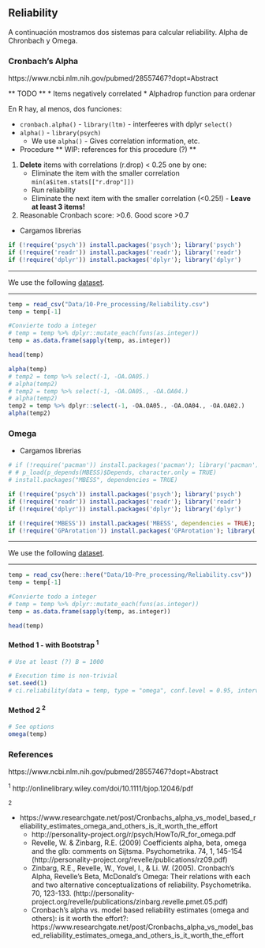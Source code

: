 ## Reliability

A continuación mostramos dos sistemas para calcular reliability. Alpha de Chronbach y Omega.

### Cronbach's Alpha

https://www.ncbi.nlm.nih.gov/pubmed/28557467?dopt=Abstract

** TODO **
* Items negatively correlated
* Alphadrop function para ordenar 


En R hay, al menos, dos funciones:

* `cronbach.alpha()` - `library(ltm)` - interfeeres with dplyr `select()`
* `alpha()` - `library(psych)`
  + We use `alpha()` -  Gives correlation information, etc.


* Procedure ** WIP: references for this procedure (?) **
1. **Delete** items with correlations (r.drop) < 0.25 one by one:
    + Eliminate the item with the smaller correlation `min(a$item.stats[["r.drop"]])`
    + Run reliability
    + Eliminate the next item with the smaller correlation (<0.25!) - **Leave at least 3 items!**
2. Reasonable Cronbach score: >0.6. Good score >0.7


* Cargamos librerias  
```r
if (!require('psych')) install.packages('psych'); library('psych')
if (!require('readr')) install.packages('readr'); library('readr')
if (!require('dplyr')) install.packages('dplyr'); library('dplyr')
```

***
We use the following [dataset](Data/10-Pre_processing/Reliability.csv).

***  
```r
temp = read_csv("Data/10-Pre_processing/Reliability.csv")
temp = temp[-1] 

#Convierte todo a integer
# temp = temp %>% dplyr::mutate_each(funs(as.integer))
temp = as.data.frame(sapply(temp, as.integer))

head(temp)

```


```r
alpha(temp)
# temp2 = temp %>% select(-1, -OA.OA05.)
# alpha(temp2)
# temp2 = temp %>% select(-1, -OA.OA05., -OA.OA04.)
# alpha(temp2)
temp2 = temp %>% dplyr::select(-1, -OA.OA05., -OA.OA04., -OA.OA02.)
alpha(temp2)

```


### Omega

* Cargamos librerias
```r
# if (!require('pacman')) install.packages('pacman'); library('pacman')
# # p_load(p_depends(MBESS)$Depends, character.only = TRUE)
# install.packages("MBESS", dependencies = TRUE)

if (!require('psych')) install.packages('psych'); library('psych')
if (!require('readr')) install.packages('readr'); library('readr')
if (!require('dplyr')) install.packages('dplyr'); library('dplyr')

if (!require('MBESS')) install.packages('MBESS', dependencies = TRUE); library('MBESS')
if (!require('GPArotation')) install.packages('GPArotation'); library('GPArotation')

```

***
We use the following [dataset](Data/10-Pre_processing/Reliability.csv).

***  
```r
temp = read_csv(here::here("Data/10-Pre_processing/Reliability.csv"))
temp = temp[-1] 

#Convierte todo a integer
# temp = temp %>% dplyr::mutate_each(funs(as.integer))
temp = as.data.frame(sapply(temp, as.integer))

head(temp)

```

#### Method 1 - with Bootstrap ^1^

```r
# Use at least (?) B = 1000

# Execution time is non-trivial
set.seed(1)
# ci.reliability(data = temp, type = "omega", conf.level = 0.95, interval.type = "bca", B = 1000) 

```

#### Method 2 ^2^

```r

# See options
omega(temp)

```

### References

https://www.ncbi.nlm.nih.gov/pubmed/28557467?dopt=Abstract

^1^ http://onlinelibrary.wiley.com/doi/10.1111/bjop.12046/pdf

^2^ 

* https://www.researchgate.net/post/Cronbachs_alpha_vs_model_based_reliability_estimates_omega_and_others_is_it_worth_the_effort
    + http://personality-project.org/r/psych/HowTo/R_for_omega.pdf
    + Revelle, W. & Zinbarg, R.E. (2009) Coefficients alpha, beta, omega and the glb: comments on Sijtsma. Psychometrika. 74, 1, 145-154 (http://personality-project.org/revelle/publications/rz09.pdf)
    + Zinbarg, R.E., Revelle, W., Yovel, I., & Li. W. (2005). Cronbach's Alpha, Revelle's Beta, McDonald's Omega: Their relations with each and two alternative conceptualizations of reliability. Psychometrika. 70, 123-133. (http://personality-project.org/revelle/publications/zinbarg.revelle.pmet.05.pdf) 
    + Cronbach's alpha vs. model based reliability estimates (omega and others): is it worth the effort?: https://www.researchgate.net/post/Cronbachs_alpha_vs_model_based_reliability_estimates_omega_and_others_is_it_worth_the_effort
